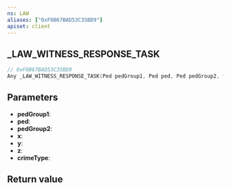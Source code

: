 ```yaml
---
ns: LAW
aliases: ["0xF0B67BAD53C35BD9"]
apiset: client
---
```

## _LAW_WITNESS_RESPONSE_TASK

```c
// 0xF0B67BAD53C35BD9
Any _LAW_WITNESS_RESPONSE_TASK(Ped pedGroup1, Ped ped, Ped pedGroup2, float x, float y, float z, Hash crimeType);
```


## Parameters
* **pedGroup1**:
* **ped**:
* **pedGroup2**:
* **x**:
* **y**:
* **z**:
* **crimeType**:

## Return value